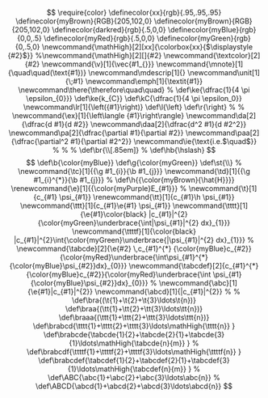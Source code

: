 $$
\require{color}
\definecolor{xx}{rgb}{.95,.95,.95}
\definecolor{myBrown}{RGB}{205,102,0}
\definecolor{myBrown}{RGB}{205,102,0}
\definecolor{darkred}{rgb}{.5,0,0}
\definecolor{myBlue}{rgb}{0,0,.5}
\definecolor{myRed}{rgb}{.5,0,0}
\definecolor{myGreen}{rgb}{0,.5,0}
\newcommand{\mathHigh}[2][xx]{\colorbox{xx}{$\displaystyle {#2}$}}
%\newcommand{\mathHigh}[2][]{#2}
\newcommand{\textcolor}[2]{#2}
\newcommand{\v}[1]{\vec{#1_{}}}
\newcommand{\mnote}[1]{\quad\quad(\text{#1})}
\newcommand\mdescrip[1]{}
\newcommand\unit[1]{\;#1}
\newcommand\emph[1]{\textit{#1}}
\newcommand\there{\therefore\quad\quad}
%
\def\ke{\dfrac{1}{4 \pi \epsilon_{0}}}
\def\ke{k_{C}}
\def\kC{\dfrac{1}{4 \pi \epsilon_0}}
\newcommand\lr[1]{\left({#1}\right)}
\def\l{\left}
\def\r{\right}
%
%
\newcommand{\ex}[1]{\left\langle {#1}\right\rangle}
\newcommand\da[2]{\dfrac{d #1}{d #2}}
\newcommand\daa[2]{\dfrac{d^2 #1}{d #2^2}}
\newcommand\pa[2]{\dfrac{\partial #1}{\partial #2}}
\newcommand\paa[2]{\dfrac{\partial^2 #1}{\partial #2^2}}
\newcommand\ie{\text{i.e.$\quad$}}
%
%
%
\def\br{\\[.85em]}
%
\def\hb{\hslash}
$$
$$
\def\b{\color{myBlue}}
\def\g{\color{myGreen}}
\def\st{\\}
%
\newcommand{\tc}[1]{{\g #1_{i}}{\b #1_{j}}}
\newcommand{\td}[1]{{\g #1_{i}^{*}}{\b #1_{j}}}
%
\def\h{{\color{myBrown}{\hat{H}}}}
\renewcommand{\e}[1]{{\color{myPurple}E_{#1}}}
%
\newcommand{\t}[1]{c_{#1} \psi_{#1}}
\renewcommand{\tt}[1]{c_{#1}\h \psi_{#1}}
\newcommand{\ttt}[1]{c_{#1}\e{#1} \psi_{#1}}
\newcommand{\tttt}[1]{\e{#1}\color{black} |c_{#1}|^{2}{\color{myGreen}\underbrace{\int|\psi_{#1}|^{2} dx}_{1}}}
\newcommand{\ttttf}[1]{\color{black} |c_{#1}|^{2}\int{\color{myGreen}\underbrace{|\psi_{#1}|^{2} dx}_{1}}}
%
\newcommand{\tabcde}[2]{\e{#2} \,c_{#1}^{*} {\color{myBlue}c_{#2}}{\color{myRed}\underbrace{\int\psi_{#1}^{*}{\color{myBlue}\psi_{#2}}dx}_{0}}}
\newcommand{\tabcdef}[2]{c_{#1}^{*} {\color{myBlue}c_{#2}}{\color{myRed}\underbrace{\int \psi_{#1}{\color{myBlue}\psi_{#2}}dx}_{0}}}
%
\newcommand{\abc}[1]{\e{#1}|c_{#1}|^{2}}
\newcommand{\abcd}[1]{|c_{#1}|^{2}}
%
%
\def\bra{(\t{1}+\t{2}+\t{3}\ldots\t{n})}
\def\braa{(\tt{1}+\tt{2}+\tt{3}\ldots\tt{n})}
\def\braaa{(\ttt{1}+\ttt{2}+\ttt{3}\ldots\ttt{n})}
\def\brabcd{\tttt{1}+\tttt{2}+\tttt{3}\ldots\mathHigh{\tttt{n}} }
\def\brabcde{\tabcde{1}{2}+\tabcde{2}{1}+\tabcde{3}{1}\ldots\mathHigh{\tabcde{n}{m}} }
%
\def\brabcdf{\ttttf{1}+\ttttf{2}+\ttttf{3}\ldots\mathHigh{\ttttf{n}} }
\def\brabcdef{\tabcdef{1}{2}+\tabcdef{2}{1}+\tabcdef{3}{1}\ldots\mathHigh{\tabcdef{n}{m}} }
%
\def\ABC{\abc{1}+\abc{2}+\abc{3}\ldots\abc{n}}
%
\def\ABCD{\abcd{1}+\abcd{2}+\abcd{3}\ldots\abcd{n}}
$$
